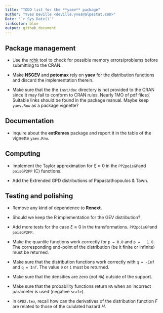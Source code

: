 ```yaml
--- 
title: "TODO list for the **yaev** package"
author: "Yves Deville <deville.yves@alpestat.com>"
Date: "`r Sys.Date()`"
linkcolor: blue
output: github_document
---
```


## Package management

- Use the
  [rchk](https://developer.r-project.org/Blog/public/2019/04/18/common-protect-errors/)
  tool to check for possible memory errors/problems before submitting
  to the CRAN.

- Make **NSGEV** and **potomax** rely on **yaev** for the distribution
  functions and discard the implementation therein.
  
- Make sure that the the `inst/doc` directory is not provided to the
  CRAN since it may fail to conform to CRAN rules. Nearly 1MO of pdf
  files:( Suitable links should be found in the package manual. Maybe 
  keep `yaev.Rnw` as a package vignette?
  
## Documentation

- Inquire about the **extRemes** package and report it in the table of
  the vignette `yaev.Rnw`.
  

## Computing 

- Implement the Taylor approximation for $\xi \approx 0$ in the
`PP2poisGP`and `poisGP2PP` (C) functions.

- Add the Extrended GPD distributions of Papastathopoulos & Tawn.

## Testing and polishing

- Remove any kind of dependence to **Renext**.

- Should we keep the R implementation for the GEV distribution?

- Add more tests for the case $\xi \approx 0$ in the transformations.
`PP2poisGP`and `poisGP2PP`.

- Make the quantile functions work correctly for `p = 0.0` and `p =
  1.0`. The corresponding end-point of the distribution (be it finite
  or infinite) must be returned.
  
- Make sure that the distribution functions work correctly with `q = -Inf` 
  and `q = Inf`. The value `0` or `1` must be returned.
  
- Make sure that the densities are zero (not `NA`) outside of the
  support.

- Make sure that the probability functions return `NA` when an
  incorrect parameter is used (negative `scale`).

- In `GPD2.tex`, recall how can the derivatives of the distribution
  function $F$ are related to those of the cululated hazard $H$.
